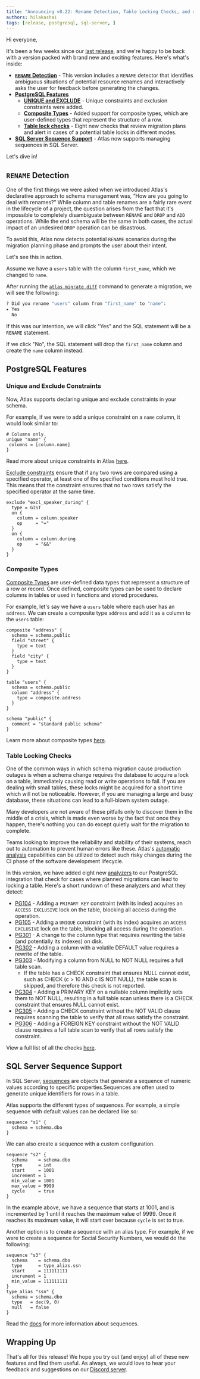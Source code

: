 ```yaml
---
title: "Announcing v0.22: Rename Detection, Table Locking Checks, and more"
authors: hilakashai
tags: [release, postgresql, sql-server, ]
---
```


Hi everyone,

It's been a few weeks since our [last release](https://github.com/ariga/atlas/releases/tag/v0.21.0), and we're happy to be back with a version packed with brand new and exciting
features. Here's what's inside:

* [**`RENAME` Detection**](#rename-detection) - This version includes a `RENAME` detector that identifies ambiguous situations of potential resource renames  and interactively asks the user for feedback before generating the changes.
* [**PostgreSQL Features**](#postgresql-features)
    * [**UNIQUE and EXCLUDE**](#unique-and-exclude-constraints) - Unique constraints and exclusion constraints were added.
    * [**Composite Types**](#composite-types) - Added support for composite types, which are user-defined types that represent the structure of a row.
    * [**Table lock checks**](#table-locking-checks) - Eight new checks that review migration plans and alert in cases of a potential table locks in different modes.
* [**SQL Server Sequence Support**](#sql-server-sequence-support) -  Atlas now supports managing sequences in SQL Server.

Let's dive in!

## `RENAME` Detection

One of the first things we were asked when we introduced Atlas's declarative approach to schema management was,
“How are you going to deal with renames?” While column and table renames are a fairly rare event in the lifecycle of a project,
the question arises from the fact that it's impossible to completely disambiguate between `RENAME` and `DROP` and `ADD` operations.
While the end schema will be the same in both cases, the actual impact of an undesired `DROP` operation can be disastrous.

To avoid this, Atlas now detects potential `RENAME` scenarios during the migration planning phase and prompts the user
about their intent.

Let's see this in action.

Assume we have a `users` table with the column `first_name`, which we changed to `name`.

After running the [`atlas migrate diff`](/cli-reference#atlas-migrate-diff) command to generate a migration, we will see the following:

```bash
? Did you rename "users" column from "first_name" to "name":
▸ Yes
  No
```
If this was our intention, we will click "Yes" and the SQL statement will be a `RENAME` statement.

If we click "No", the SQL statement will drop the `first_name` column and create the `name` column instead.

## PostgreSQL Features

### Unique and Exclude Constraints

Now, Atlas supports declaring unique and exclude constraints in your schema.

For example, if we were to add a unique constraint on a
`name` column, it would look similar to:

```hcl title="schema.hcl"
# Columns only.
unique "name" {
 columns = [column.name]
}
```
Read more about unique constraints in Atlas [here](/atlas-schema/hcl#unique-constraints).

[Exclude constraints](https://www.postgresql.org/docs/current/ddl-constraints.html#DDL-CONSTRAINTS-EXCLUSION) ensure that if any
two rows are compared using a specified operator, at least one of the specified conditions must hold true. This means
that the constraint ensures that no two rows satisfy the specified operator at the same time.

```hcl title="schema.hcl"
exclude "excl_speaker_during" {
  type = GIST
  on {
    column = column.speaker
    op     = "="
  }
  on {
    column = column.during
    op     = "&&"
  }
}
```


### Composite Types
[Composite Types](https://www.postgresql.org/docs/current/rowtypes.html#ROWTYPES) are user-defined data types that represent a structure of a row or record.
Once defined, composite types can be used to declare columns in tables or used in functions and stored procedures.

For example, let's say we have a `users` table where each user has an `address`. We can create a composite type `address`
and add it as a column to the `users` table:

```hcl title="schema.hcl"
composite "address" {
  schema = schema.public
  field "street" {
    type = text
  }
  field "city" {
    type = text
  }
}

table "users" {
  schema = schema.public
  column "address" {
    type = composite.address
  }
}

schema "public" {
  comment = "standard public schema"
}
```
Learn more about composite types [here](/atlas-schema/hcl#composite-type).

### Table Locking Checks

One of the common ways in which schema migration cause production outages is when a schema change requires the database to acquire a lock on a table,
immediately causing read or write operations to fail. If you are dealing with small tables, these locks might be acquired for a
short time which will not be noticeable. However, if you are managing a large and busy database, these situations can lead to a full-blown system outage.

Many developers are not aware of these pitfalls only to discover them in the middle of a crisis, which is made even worse by the fact
that once they happen, there's nothing you can do except quietly wait for the migration to complete.

Teams looking to improve the reliability and stability of their systems, reach out to automation
to prevent human errors like these. Atlas's [automatic analysis](/versioned/lint) capabilities can be utilized to detect such risky
changes during the CI phase of the software development lifecycle.

In this version, we have added eight new [analyzers](lint/analyzers#analyzers) to our PostgreSQL integration that check for cases where planned migrations
can lead to locking a table. Here's a short rundown of these analyzers and what they detect:

* [PG104](/lint/analyzers#PG104) - Adding a `PRIMARY KEY` constraint (with its index) acquires an `ACCESS EXCLUSIVE` lock on the table,
blocking all access during the operation.
* [PG105](lint/analyzers#PG105) - Adding a `UNIQUE` constraint (with its index) acquires an `ACCESS EXCLUSIVE` lock on the table,
blocking all access during the operation.
* [PG301](lint/analyzers#PG301) - A change to the column type that requires rewriting the table (and potentially its indexes) on
disk.
* [PG302](lint/analyzers#PG302) - Adding a column with a volatile DEFAULT value requires a rewrite of the table.
* [PG303](lint/analyzers#PG303) - Modifying a column from NULL to NOT NULL requires a full table scan.
    * If the table has a CHECK constraint that ensures NULL cannot exist, such as CHECK (c > 10 AND c IS NOT NULL), the table scan is skipped, and therefore this check is not reported.
* [PG304](lint/analyzers#PG304) - Adding a PRIMARY KEY on a nullable column implicitly sets them to NOT NULL, resulting in a full table scan unless there is a CHECK constraint that ensures NULL cannot exist.
* [PG305](lint/analyzers#PG305) - Adding a CHECK constraint without the NOT VALID clause requires scanning the table to verify that all rows satisfy the constraint.
* [PG306](lint/analyzers#PG306) - Adding a FOREIGN KEY constraint without the NOT VALID clause requires a full table scan to verify that all rows satisfy the constraint.

View a full list of all the checks [here](/lint/analyzers#checks).


## SQL Server Sequence Support

In SQL Server, [sequences](https://learn.microsoft.com/en-us/sql/relational-databases/sequence-numbers/sequence-numbers?view=sql-server-ver16) are
objects that generate a sequence of numeric values according to specific properties.Sequences are often used to generate
unique identifiers for rows in a table.

Atlas supports the different types of sequences. For example, a simple sequence with default values can be declared like so:

```hcl
sequence "s1" {
  schema = schema.dbo
}
```

We can also create a sequence with a custom configuration.

```hcl
sequence "s2" {
  schema    = schema.dbo
  type      = int
  start     = 1001
  increment = 1
  min_value = 1001
  max_value = 9999
  cycle     = true
}
```
In the example above, we have a sequence that starts at 1001, and is incremented by 1 until it reaches the maximum value of 9999. Once it reaches
its maximum value, it will start over because `cycle` is set to true.

Another option is to create a sequence with an alias type. For example, if we were to create a sequence for
Social Security Numbers, we would do the following:

```hcl
sequence "s3" {
  schema    = schema.dbo
  type      = type_alias.ssn
  start     = 111111111
  increment = 1
  min_value = 111111111
}
type_alias "ssn" {
  schema = schema.dbo
  type   = dec(9, 0)
  null   = false
}
```

Read the [docs](/atlas-schema/hcl#sequence) for more information about sequences.

## Wrapping Up

That's all for this release! We hope you try out (and enjoy) all of these new features and find them useful.
As always, we would love to hear your feedback and suggestions on our [Discord server](https://discord.com/invite/zZ6sWVg6NT).
